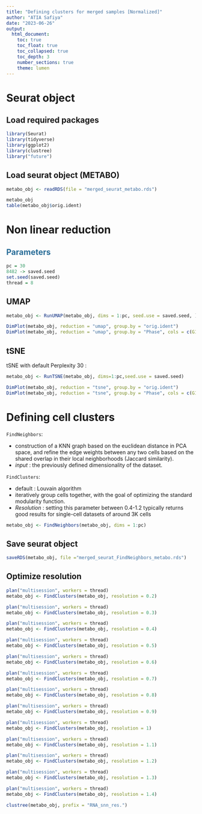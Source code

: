 ```yaml
---
title: "Defining clusters for merged samples [Normalized]"
author: "ATIA Safiya"
date: "2023-06-26"
output:
  html_document:
    toc: true
    toc_float: true
    toc_collapsed: true
    toc_depth: 3
    number_sections: true
    theme: lumen
---
```


# Seurat object  
## Load required packages
```r
library(Seurat)
library(tidyverse)
library(ggplot2)
library(clustree)
library("future")
```

## Load seurat object (METABO)
```r
metabo_obj <- readRDS(file = "merged_seurat_metabo.rds")

metabo_obj
table(metabo_obj$orig.ident)
```

# Non linear reduction  
##  <span style="color:#296d98;"> Parameters </span>  
```r
pc = 30
8482 -> saved.seed
set.seed(saved.seed)
thread = 8
```

## UMAP
```r
metabo_obj <- RunUMAP(metabo_obj, dims = 1:pc, seed.use = saved.seed, )

DimPlot(metabo_obj, reduction = "umap", group.by = "orig.ident")
DimPlot(metabo_obj, reduction = "umap", group.by = "Phase", cols = c(G1='azure4',G2M='dodgerblue',S='tomato3') )
```

## tSNE
tSNE with default Perplexity 30 :
```r
metabo_obj <- RunTSNE(metabo_obj, dims=1:pc,seed.use = saved.seed)

DimPlot(metabo_obj, reduction = "tsne", group.by = "orig.ident")
DimPlot(metabo_obj, reduction = "tsne", group.by = "Phase", cols = c(G1='azure4',G2M='dodgerblue',S='tomato3'))
```

# Defining cell clusters  
`FindNeighbors`:    

* construction of a KNN graph based on the euclidean distance in PCA space, and refine the edge weights between any two cells based on the shared overlap in their local neighborhoods (Jaccard similarity).
* *input* : the previously defined dimensionality of the dataset.

`FindClusters`:   

* default : Louvain algorithm  
* iteratively group cells together, with the goal of optimizing the standard modularity function.  
* *Resolution* : setting this parameter between 0.4-1.2 typically returns good results for single-cell datasets of around 3K cells

```r
metabo_obj <- FindNeighbors(metabo_obj, dims = 1:pc)
```

## Save seurat object  
```r
saveRDS(metabo_obj, file ="merged_seurat_FindNeighbors_metabo.rds")
```

## Optimize resolution  
```r
plan("multisession", workers = thread)
metabo_obj <- FindClusters(metabo_obj, resolution = 0.2)

plan("multisession", workers = thread)
metabo_obj <- FindClusters(metabo_obj, resolution = 0.3)

plan("multisession", workers = thread)
metabo_obj <- FindClusters(metabo_obj, resolution = 0.4)

plan("multisession", workers = thread)
metabo_obj <- FindClusters(metabo_obj, resolution = 0.5)

plan("multisession", workers = thread)
metabo_obj <- FindClusters(metabo_obj, resolution = 0.6)

plan("multisession", workers = thread)
metabo_obj <- FindClusters(metabo_obj, resolution = 0.7)

plan("multisession", workers = thread)
metabo_obj <- FindClusters(metabo_obj, resolution = 0.8)

plan("multisession", workers = thread)
metabo_obj <- FindClusters(metabo_obj, resolution = 0.9)

plan("multisession", workers = thread)
metabo_obj <- FindClusters(metabo_obj, resolution = 1)

plan("multisession", workers = thread)
metabo_obj <- FindClusters(metabo_obj, resolution = 1.1)

plan("multisession", workers = thread)
metabo_obj <- FindClusters(metabo_obj, resolution = 1.2)

plan("multisession", workers = thread)
metabo_obj <- FindClusters(metabo_obj, resolution = 1.3)

plan("multisession", workers = thread)
metabo_obj <- FindClusters(metabo_obj, resolution = 1.4)
```

```r
clustree(metabo_obj, prefix = "RNA_snn_res.")
```
